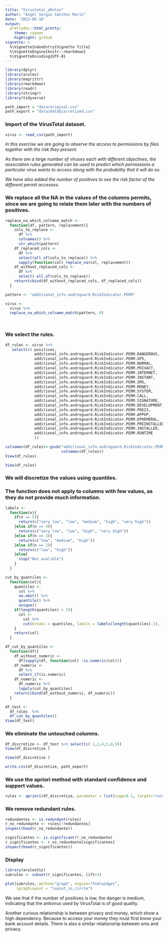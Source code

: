 ```yaml
---
title: "Virustotal_aRules"
author: "Ángel Sergio Sánchez Marín"
date: '2022-05-18'
output:
  prettydoc::html_pretty:
    theme: cayman
    highlight: github
vignette: >
  %\VignetteIndexEntry{Vignette Title}
  %\VignetteEngine{knitr::rmarkdown}
  %\VignetteEncoding{UTF-8}
---
```


```r
library(dplyr)
library(arules)
library(magrittr)
library(rmarkdown)
library(readr)
library(stringr)
library(tidyverse)
```

```r
path_import = "data/original.csv"
path_export = "data/dataDiscretized.csv"
```

### Import of the VirusTotal dataset.

```r
virus <- read_csv(path_import)
```

*In this exercise we are going to observe the access to permissions by files together with the risk they present.*

*As there are a large number of viruses each with different objectives, the association rules generated can be used to predict which permissions a particular virus wants to access along with the probability that it will do so.*

*We have also added the number of positives to see the risk factor of the different permit accesses.*

### We replace all the NA in the values of the columns permits, since we are going to relate them later with the numbers of positives.

```r

 

replace_na_which_colname_match <- 
  function(df, pattern, replacement){
    cols_to_replace <- 
      df %>% 
      colnames() %>% 
      str_which(pattern)
    df_replaced_cols <- 
      df %>% 
      select(all_of(cols_to_replace)) %>% 
      sapply(function(col) replace_na(col, replacement))
    df_without_replaced_cols <- 
      df %>% 
      select(-all_of(cols_to_replace))
    return(cbind(df_without_replaced_cols, df_replaced_cols))
  }

pattern <- "additional_info.androguard.RiskIndicator.PERM"

virus <- 
  virus %>% 
  replace_na_which_colname_match(pattern, 0)




```

### We select the rules.

```r
df_rules <- virus %>%
   select(c( positives,
             additional_info.androguard.RiskIndicator.PERM.DANGEROUS,
             additional_info.androguard.RiskIndicator.PERM.GPS,
             additional_info.androguard.RiskIndicator.PERM.NORMAL,
             additional_info.androguard.RiskIndicator.PERM.PRIVACY,
             additional_info.androguard.RiskIndicator.PERM.INTERNET,
             additional_info.androguard.RiskIndicator.PERM.INSTANT,
             additional_info.androguard.RiskIndicator.PERM.SMS,
             additional_info.androguard.RiskIndicator.PERM.MONEY,
             additional_info.androguard.RiskIndicator.PERM.SYSTEM,
             additional_info.androguard.RiskIndicator.PERM.CALL,
             additional_info.androguard.RiskIndicator.PERM.SIGNATURE,
             additional_info.androguard.RiskIndicator.PERM.DEVELOPMENT,
             additional_info.androguard.RiskIndicator.PERM.PRE23,
             additional_info.androguard.RiskIndicator.PERM.APPOP,
             additional_info.androguard.RiskIndicator.PERM.EPHEMERAL,
             additional_info.androguard.RiskIndicator.PERM.PREINSTALLED,
             additional_info.androguard.RiskIndicator.PERM.INSTALLER,
             additional_info.androguard.RiskIndicator.PERM.RUNTIME
             ))

colnames(df_rules)<-gsub("additional_info.androguard.RiskIndicator.PERM.","",
                         colnames(df_rules))
View(df_rules)
```

```r
View(df_rules)
```

### We will discretize the values using quantiles.

### The function does not apply to columns with few values, as they do not provide much information.

```r

labels <- 
  function(n){
    if(n == 5){
      return(c("very low", "low", "medium", "high", "very high"))
    }else if(n == 4){
      return(c("very low", "low", "high", "very high"))
    }else if(n == 3){
      return(c("low", "medium", "high"))
    }else if(n == 2){
      return(c("low", "high"))
    }else{
      stop("Not avalible")
    }
  }

cut_by_quantiles <- 
  function(col){
    quantiles <- 
      col %>% 
      na.omit() %>% 
      quantile() %>% 
      unique()
    if(length(quantiles) > 2){
      col <- 
        col %>% 
        cut(breaks = quantiles, labels = labels(length(quantiles)-1), include.lowest = TRUE)
    }
    return(col)
  }

df_cut_by_quantiles <- 
  function(df){
    df_without_numeric <- 
      df[sapply(df, function(col) !is.numeric(col))]
    df_numeric <- 
      df %>% 
      select_if(is.numeric)
    df_numeric <- 
      df_numeric %>% 
      lapply(cut_by_quantiles)
    return(cbind(df_without_numeric, df_numeric))
  }

df_test <- 
  df_rules  %>% 
  df_cut_by_quantiles()
View(df_test)
```

### We eliminate the untouched columns.

```r
df_discretize <- df_test %>% select(c( 1,2,4,5,8,9))
View(df_discretize )
```

```r
View(df_discretize )
```

```r
write.csv(df_discretize, path_export)
```

### We use the apriori method with standard confidence and support values.

```r
rules <- apriori(df_discretize, parameter = list(supp=0.1, target="rules", conf=0.8))

```

### We remove redundant rules.

```r
redundantes <- is.redundant(rules)
r_no_redundante <- rules[!redundantes]
inspect(head(r_no_redundante))

significantes <- is.significant(r_no_redundante)
r_significantes <- r_no_redundante[significantes]
inspect(head(r_significantes))

```

### Display

```r
library(arulesViz)
subrules <- subset(r_significantes, lift>3)

plot(subrules, method="graph", engine="htmlwidget", 
     igraphLayout = "layout_in_circle")
```

We see that if the number of positives is low, the danger is medium, indicating that the antivirus used by VirusTotal is of good quality.

Another curious relationship is between privacy and money, which show a high dependency. Because to access your money they must first know your bank account details. There is also a similar relationship between sms and privacy.

